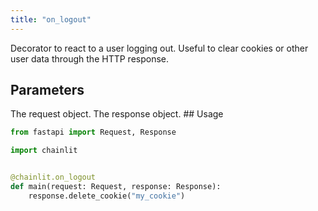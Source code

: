 ```yaml
---
title: "on_logout"
---
```


Decorator to react to a user logging out. Useful to clear cookies or other user data through the HTTP response.

## Parameters

<ParamField path="request" type="fastapi.Request">
  The request object.
</ParamField>

<ParamField path="response" type="fastapi.Response">
  The response object.
</ParamField>
## Usage

```python
from fastapi import Request, Response

import chainlit


@chainlit.on_logout
def main(request: Request, response: Response):
    response.delete_cookie("my_cookie")
```
